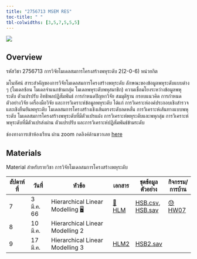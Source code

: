 ```yaml
---
title: "2756713 MSEM RES"
toc-title: " "
tbl-colwidths: [3,5,7,5,5,5]
---
```


![](images/image-488590407.png)

## Overview

รหัสวิชา 2756713 การวิจัยโมเดลสมการโครงสร้างพหุระดับ 2(2-0-6) หน่วยกิต

มโนทัศน์ สาระสำคัญของการวิจัยโมเดลสมการโครงสร้างพหุระดับ ลักษณะของข้อมูลพหุระดับแบบต่าง ๆ (โมเดลซ้อน โมเดลจำแนกข้ามกลุ่ม โมเดลพหุระดับพหุสมาชิก) ความเชื่อมโยงระหว่างข้อมูลพหุระดับ ตัวแปรปรับ อิทธิพลปฏิสัมพันธ์ การกำหนดปัญหาวิจัย สมมุติฐาน กรอบแนวคิด การกำหนดตัวอย่างวิจัย เครื่องมือวิจัย และการวิเคราะห์ข้อมูลพหุระดับ ได้แก่ การวิเคราะห์องค์ประกอบเชิงสำรวจและเชิงยืนยันพหุระดับ โมเดลสมการโครงสร้างเชิงเส้นตรงระดับลดหลั่น การวิเคราะห์เส้นทางแบบพหุระดับ โมเดลสมการโครงสร้างพหุระดับที่มีตัวแปรแฝง การวิเคราะห์พหุระดับและพหุกลุ่ม การวิเคราะห์พหุระดับที่มีตัวแปรส่งผ่าน ตัวแปรปรับ และการวิเคราะห์ปฏิสัมพันธ์ข้ามระดับ

::: callout-important
ช่องทางการเข้าห้องเรียน ผ่าน zoom กดลิงค์ด้านขวาเลย [here](https://chula.zoom.us/j/4546000348)
:::

## Materials

Material สำหรับรายวิชา การวิจัยโมเดลสมการโครงสร้างพหุระดับ

| สัปดาห์ที่ | วันที่       | หัวข้อ                                                                                                                                                                         | เอกสาร                                     | ชุดข้อมูลตัวอย่าง                                             | กิจกรรม/การบ้าน                     |
|---------|---------|----------------------------|---------|---------|---------|
| 7      | 3 มี.ค. 66 | Hierarchical Linear Modelling [🖥️](https://chula.zoom.us/rec/share/z3Zu51oRq38G6xbNXQGCKgnZqs9tEozccOTmP73fmrFzYPkmD1Al22W5-FCwEgjb.m58SCNKLHYeNEuh3%20Passcode:%200y*lNP8w) | [📖 HLM](materials/07HLMs.html)            | [HSB.csv](datasets/HSB.csv), [HSB.sav](datasets/HSB.SAV) | [😓 HW07](homeworks/hw_wk07.html) |
| 8      | 10 มี.ค.   | Hierarchical Linear Modelling 2                                                                                                                                              |                                            |                                                          |                                   |
| 9      | 17 มี.ค.   | Hierarchical Linear Modelling 3                                                                                                                                              | [HLM2](materials/08HypotheticalModel.html) | [HSB2.sav](datasets/hsb2.sav)                            |                                   |
